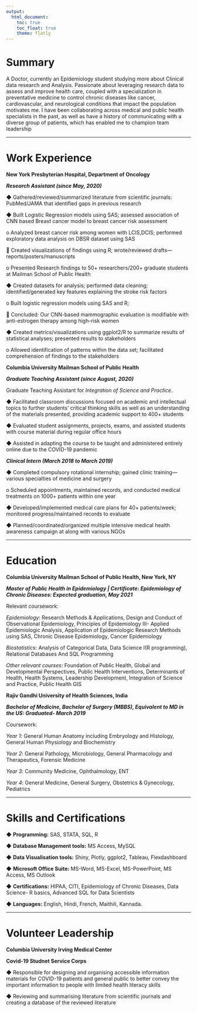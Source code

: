 ```yaml
---
output: 
  html_document:
    toc: true
    toc_float: true
    theme: flatly
---
```


# Summary 

A Doctor, currently an Epidemiology student studying more about Clinical data research and Analysis. Passionate about leveraging research data to assess and improve health care, coupled with a specialization in preventative medicine to control chronic diseases like cancer, cardiovascular, and neurological conditions that impact the population motivates me. I have been collaborating across medical and public health specialists in the past, as well as have a history of communicating with a diverse group of patients, which has enabled me to champion team leadership

------------------------------------------------------------------------------------------------------

# Work Experience

**New York Presbyterian Hospital, Department of Oncology** 

**_Research Assistant (since May, 2020)_**  
  
◆	Gathered/reviewed/summarized literature from scientific journals: PubMed/JAMA that identified gaps in previous research 

◆	Built Logistic Regression models using SAS; assessed association of CNN based Breast cancer model to breast cancer risk assessment

o	Analyzed breast cancer risk among women with LCIS,DCIS; performed exploratory data analysis on DBSR dataset using SAS

	Created visualizations of findings using R; wrote/reviewed drafts—reports/posters/manuscripts 

o	Presented Research findings to 50+ researchers/200+ graduate students at Mailman School of Public Health

◆	Created datasets for analysis; performed data cleaning; identified/generated key features explaining the stroke risk factors 

o	Built logistic regression models using SAS and R; 


	Concluded: Our CNN-based mammographic evaluation is modifiable with anti-estrogen therapy among high-risk women


◆	Created metrics/visualizations using ggplot2/R to summarize results of statistical analyses; presented results to stakeholders

o	Allowed identification of patterns within the data set; facilitated comprehension of findings to the stakeholders 


**Columbia University Mailman School of Public Health**

**_Graduate Teaching Assistant (since August, 2020)_** 
  
Graduate Teaching Assistant for _Integration of Science and  Practice_.
  
◆ Facilitated classroom discussions focused on academic and intellectual topics to further students' critical thinking skills as well as an understanding of the materials presented, providing academic support to 400+ students

◆ Evaluated student assignments, projects, exams, and assisted students with course material during regular office hours

◆ Assisted in adapting the course to be taught and administered entirely online due to the COVID-19 pandemic


**_Clinical Intern (March 2018 to March 2019)_**

◆ Completed compulsory rotational internship; gained clinic training—various specialties of medicine and surgery

o	Scheduled appointments, maintained records, and conducted medical treatments on 1000+ patients within one year

◆	Developed/implemented medical care plans for 40+ patients/week; monitored progress/maintained records to evaluate 

◆	Planned/coordinated/organized multiple intensive medical health awareness campaign at along with various NGOs


------------------------------------------------------------------------------------------------------

# Education

**Columbia University Mailman School of Public Health, New York, NY**

**_Master of Public Health in Epidemiology | Certificate: Epidemiology of Chronic Diseases: Expected graduation, May 2021_**                                              

Relevant coursework:
  
_Epidemiology_: Research Methods & Applications, Design and Conduct of Observational Epidemiology, Principles of Epidemiology III- Applied Epidemiologic Analysis, Application of Epidemiologic Research Methods using SAS, Chronic Disease Epidemiology, Cancer Epidemiology

_Biostatistics_: Analysis of Categorical Data, Data Science I(R programming), Relational Databases And SQL Programming 

_Other relevant courses_: Foundation of Public Health, Global and Developmental Perspectives, Public Health Interventions, Determinants of Health, Health Systems, Leadership Development, Integration of Science and Practice, Public Health GIS

**Rajiv Gandhi University of Health Sciences, India**

**_Bachelor of Medicine, Bachelor of Surgery (MBBS), Equivalent to MD in the US: Graduated- March 2019_** 

Coursework: 

_Year 1_: General Human Anatomy including Embryology and Histology, General Human Physiology and Biochemistry

_Year 2_:  General Pathology, Microbiology, General Pharmacology and Therapeutics, Forensic Medicine

_Year 3_: Community Medicine, Ophthalmology, ENT

_Year 4_: General Medicine, General Surgery, Obstetrics & Gynecology, Pediatrics 

------------------------------------------------------------------------------------------------------

# Skills and Certifications

◆ **Programming:** SAS, STATA, SQL, R

◆ **Database Management tools:** MS Access, MySQL

◆ **Data Visualisation tools:** Shiny, Plotly, ggplot2, Tableau, Flexdashboard 

◆ **Microsoft Office Suite:** MS-Word, MS-Excel, MS-PowerPoint, MS Access, MS Outlook

◆ **Certifications:** HIPAA, CITI, Epidemiology of Chronic Diseases, Data Science- R basics, Advanced SQL for Data Scientists

◆ **Languages:** English, Hindi, French, Maithili, Kannada.

------------------------------------------------------------------------------------------------------

# Volunteer Leadership 

**Columbia University Irving Medical Center**

**Covid-19 Studnet Service Corps**

◆ Responsible for designing and organising accessible information materials for COVID-19 patients and general public to better convey the important information to people with limited health literacy skills

◆ Reviewing and summarising literature from scientific journals and creating a database of the reviewed literature
